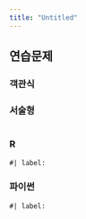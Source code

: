 ```yaml
---
title: "Untitled"
---
```


\index{latex@\LaTeX}
\index{}

## 연습문제 {.unnumbered}

### 객관식 {.unnumbered}

::: {.content-visible when-format="revealjs"}

:::

### 서술형 {.unnumbered}

::: {.content-visible when-format="revealjs"}

:::


```.python
```



:::{.panel-tabset}
### R

```webr-r
#| label: 

```

### 파이썬

```pyodide-python
#| label: 

```

:::
